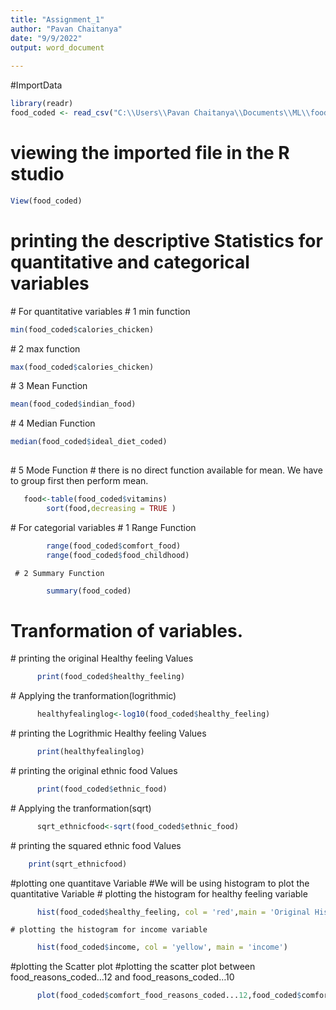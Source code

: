 ```yaml
---
title: "Assignment_1"
author: "Pavan Chaitanya"
date: "9/9/2022"
output: word_document
 
---
```


#ImportData 
```r
library(readr)
food_coded <- read_csv("C:\\Users\\Pavan Chaitanya\\Documents\\ML\\food_coded.csv")
```
# viewing the imported file in the R studio
```r
View(food_coded)
```
# printing the descriptive Statistics for quantitative and categorical variables
 # For quantitative variables 
  # 1 min function
```r
min(food_coded$calories_chicken)
```  
  # 2 max function
```r
max(food_coded$calories_chicken)
```        
  # 3 Mean Function
```r
mean(food_coded$indian_food)
```    
 # 4 Median Function
```r
median(food_coded$ideal_diet_coded)
 
```  
 # 5 Mode Function
       # there is no direct function available for mean. We have to group first then perform mean.
```r
   food<-table(food_coded$vitamins)
        sort(food,decreasing = TRUE ) 

```  
 # For categorial variables
     # 1 Range Function     
```r
        range(food_coded$comfort_food)
        range(food_coded$food_childhood)
```  
     # 2 Summary Function 
```r
        summary(food_coded)
```  


# Tranformation of variables.
  # printing the original Healthy feeling Values      
```r
      print(food_coded$healthy_feeling)
```  
  # Applying the tranformation(logrithmic)
```r
      healthyfealinglog<-log10(food_coded$healthy_feeling)
```  
  # printing the Logrithmic Healthy feeling Values         
```r
      print(healthyfealinglog)
```  
  # printing the original ethnic food Values   
```r
      print(food_coded$ethnic_food)
```  
  # Applying the tranformation(sqrt)      
```r
      sqrt_ethnicfood<-sqrt(food_coded$ethnic_food)
```  
  # printing the squared ethnic food Values  
```r
    print(sqrt_ethnicfood)
```  


#plotting one quantitave Variable
  #We will be using histogram to plot the quantitative Variable
    # plotting the histogram for healthy feeling variable 
```r
      hist(food_coded$healthy_feeling, col = 'red',main = 'Original Histogram')
```  
    # plotting the histogram for income variable 
```r
      hist(food_coded$income, col = 'yellow', main = 'income')
```  


#plotting the Scatter plot
  #plotting the scatter plot between food_reasons_coded...12 and food_reasons_coded...10
```r
      plot(food_coded$comfort_food_reasons_coded...12,food_coded$comfort_food_reasons_coded...10,main = 'Plotting Scatter Plot between the 2 comfort food resons',xlab = 'Food Resaon 12', ylab ='Food Reason 10' )
```  


